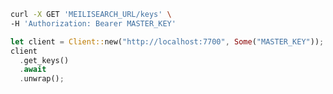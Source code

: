 <CodeGroup>

```bash cURL
curl -X GET 'MEILISEARCH_URL/keys' \
-H 'Authorization: Bearer MASTER_KEY'
```

```rust Rust
let client = Client::new("http://localhost:7700", Some("MASTER_KEY"));
client
  .get_keys()
  .await
  .unwrap();
```
</CodeGroup>